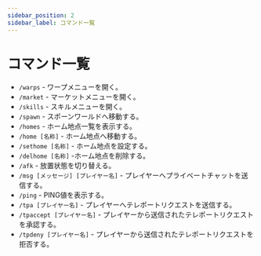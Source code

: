 ```yaml
---
sidebar_position: 2
sidebar_label: コマンド一覧
---
```


# コマンド一覧

- `/warps` - ワープメニューを開く。
- `/market` - マーケットメニューを開く。
- `/skills` - スキルメニューを開く。
- `/spawn` - スポーンワールドへ移動する。
- `/homes` - ホーム地点一覧を表示する。
- `/home [名称]` - ホーム地点へ移動する。
- `/sethome [名称]` - ホーム地点を設定する。
- `/delhome [名称]` -ホーム地点を削除する。
- `/afk` - 放置状態を切り替える。
- `/msg [メッセージ] [プレイヤー名]` - プレイヤーへプライベートチャットを送信する。
- `/ping` - PING値を表示する。
- `/tpa [プレイヤー名]` - プレイヤーへテレポートリクエストを送信する。
- `/tpaccept [プレイヤー名]` - プレイヤーから送信されたテレポートリクエストを承認する。
- `/tpdeny [プレイヤー名]` - プレイヤーから送信されたテレポートリクエストを拒否する。
